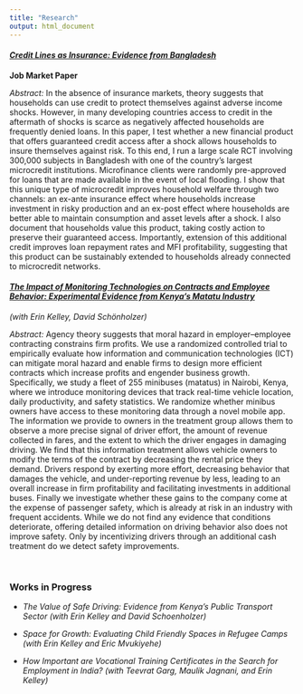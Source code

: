 ```yaml
---
title: "Research"
output: html_document
---
```

<div>

#### <em> [Credit Lines as Insurance: Evidence from Bangladesh](pdfs/JMP_Lane.pdf) </em>
**Job Market Paper**

*Abstract:*
In the absence of insurance markets, theory suggests that households can use credit to protect themselves against adverse income shocks. However, in many developing countries access to credit in the aftermath of shocks is scarce as negatively affected households are frequently denied loans. In this paper, I test whether a new financial product that offers guaranteed credit access after a shock allows households to insure themselves against risk. To this end, I run a large scale RCT involving 300,000 subjects in Bangladesh with one of the country's largest microcredit institutions. Microfinance clients were randomly pre-approved for loans that are made available in the event of local flooding. I show that this unique type of microcredit improves household welfare through two channels: an ex-ante insurance effect where households increase investment in risky production and an ex-post effect where households are better able to maintain consumption and asset levels after a shock. I also document that households value this product, taking costly action to preserve their guaranteed access. Importantly, extension of this additional credit improves loan repayment rates and MFI profitability, suggesting that this product can be sustainably extended to households already connected to microcredit networks.
<br/>

#### <em> [The Impact of Monitoring Technologies on Contracts and Employee Behavior: Experimental Evidence from Kenya’s Matatu Industry](pdfs/JMP_Kelley.pdf) </em>
*(with Erin Kelley, David Sch&ouml;nholzer)*

*Abstract:*
Agency theory suggests that moral hazard in employer–employee contracting constrains firm profits. We use a randomized controlled trial to empirically evaluate how information and communication technologies (ICT) can mitigate moral hazard and enable firms to design more efficient contracts which increase profits and engender business growth. Specifically, we study a fleet of 255 minibuses (matatus) in Nairobi, Kenya, where we introduce monitoring devices that track real-time vehicle location, daily productivity, and safety statistics. We randomize whether minibus owners have access to these monitoring data through a novel mobile app. The information we provide to owners in the treatment group allows them to observe a more precise signal of driver effort, the amount of revenue collected in fares, and the extent to which the driver engages in damaging driving. We find that this information treatment allows vehicle owners to modify the terms of the contract by decreasing the rental price they demand. Drivers respond by exerting more effort, decreasing behavior that damages the vehicle, and under-reporting revenue by less, leading to an overall increase in firm profitability and facilitating investments in additional buses. Finally we investigate whether these gains to the company come at the expense of passenger safety, which is already at risk in an industry with frequent accidents. While we do not find any evidence that conditions deteriorate, offering detailed information on driving behavior also does not improve safety. Only by incentivizing drivers through an additional cash treatment do we detect safety improvements.

<br/>

### Works in Progress

+ *The Value of Safe Driving: Evidence from Kenya's Public Transport Sector (with Erin Kelley and David Schoenholzer)*

+ *Space for Growth: Evaluating Child Friendly Spaces in Refugee Camps (with Erin Kelley and Eric Mvukiyehe)*

+ *How Important are Vocational Training Certificates in the Search for Employment in India? (with Teevrat Garg, Maulik Jagnani, and Erin Kelley)*


</div>



